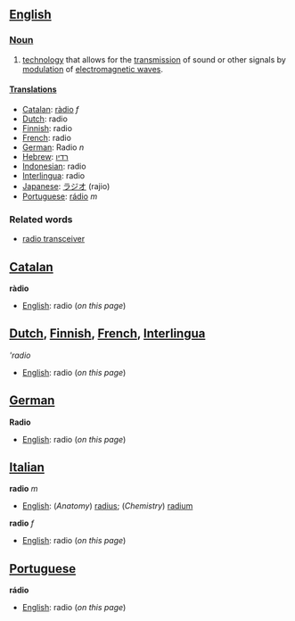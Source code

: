 ==[[English]]==

===[[Noun]]===
#[[technology]] that allows for the [[transmission]] of sound or other signals by [[modulation]] of [[electromagnetic wave]]s.

====[[Translation]]s====
*[[Catalan]]: [[ràdio]] ''f''
*[[Dutch]]: radio
*[[Finnish]]: radio
*[[French]]: radio
*[[German]]: Radio ''n''
*[[Hebrew]]: [[רדיו]]
*[[Indonesian]]: radio
*[[Interlingua]]: radio
*[[Japanese]]: [[ラジオ]] (rajio)
*[[Portuguese]]: [[rádio]] ''m''

===Related words===
*[[radio transceiver]]

==[[Catalan]]==
'''ràdio'''

*[[English]]: radio (''on this page'')

==[[Dutch]], [[Finnish]], [[French]], [[Interlingua]]==
'''radio''

*[[English]]: radio (''on this page'')

==[[German]]==
'''Radio'''

*[[English]]: radio (''on this page'')

==[[Italian]]==
'''radio''' ''m''

*[[English]]: (''Anatomy'') [[radius]]; (''Chemistry'') [[radium]]

'''radio''' ''f''

*[[English]]: radio (''on this page'')

==[[Portuguese]]==
'''rádio'''

*[[English]]: radio (''on this page'')